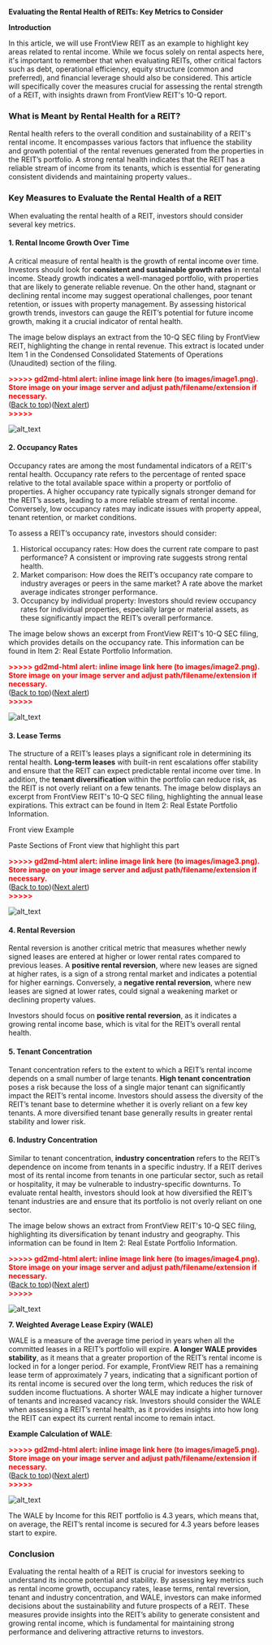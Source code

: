 **Evaluating the Rental Health of REITs: Key Metrics to Consider**

**Introduction**

In this article, we will use FrontView REIT as an example to highlight key areas related to rental income. While we focus solely on rental aspects here, it's important to remember that when evaluating REITs, other critical factors such as debt, operational efficiency, equity structure (common and preferred), and financial leverage should also be considered. This article will specifically cover the measures crucial for assessing the rental strength of a REIT, with insights drawn from FrontView REIT's 10-Q report.


### **What is Meant by Rental Health for a REIT?**

Rental health refers to the overall condition and sustainability of a REIT's rental income. It encompasses various factors that influence the stability and growth potential of the rental revenues generated from the properties in the REIT’s portfolio. A strong rental health indicates that the REIT has a reliable stream of income from its tenants, which is essential for generating consistent dividends and maintaining property values..


### **Key Measures to Evaluate the Rental Health of a REIT**

When evaluating the rental health of a REIT, investors should consider several key metrics. 


#### **1. Rental Income Growth Over Time**

A critical measure of rental health is the growth of rental income over time. Investors should look for **consistent and sustainable growth rates** in rental income. Steady growth indicates a well-managed portfolio, with properties that are likely to generate reliable revenue. On the other hand, stagnant or declining rental income may suggest operational challenges, poor tenant retention, or issues with property management. By assessing historical growth trends, investors can gauge the REIT’s potential for future income growth, making it a crucial indicator of rental health. 

The image below displays an extract from the 10-Q SEC filing by FrontView REIT, highlighting the change in rental revenue. This extract is located under Item 1 in the Condensed Consolidated Statements of Operations (Unaudited) section of the filing.



<p id="gdcalert1" ><span style="color: red; font-weight: bold">>>>>>  gd2md-html alert: inline image link here (to images/image1.png). Store image on your image server and adjust path/filename/extension if necessary. </span><br>(<a href="#">Back to top</a>)(<a href="#gdcalert2">Next alert</a>)<br><span style="color: red; font-weight: bold">>>>>> </span></p>


![alt_text](images/image1.png "image_tooltip")



#### **2. Occupancy Rates**

Occupancy rates are among the most fundamental indicators of a REIT's rental health. Occupancy rate refers to the percentage of rented space relative to the total available space within a property or portfolio of properties. A higher occupancy rate typically signals stronger demand for the REIT’s assets, leading to a more reliable stream of rental income. Conversely, low occupancy rates may indicate issues with property appeal, tenant retention, or market conditions. 

To assess a REIT’s occupancy rate, investors should consider:



1. Historical occupancy rates: How does the current rate compare to past performance? A consistent or improving rate suggests strong rental health.
2. Market comparison: How does the REIT’s occupancy rate compare to industry averages or peers in the same market? A rate above the market average indicates stronger performance.
3. Occupancy by individual property: Investors should review occupancy rates for individual properties, especially large or material assets, as these significantly impact the REIT’s overall performance.

The image below shows an excerpt from FrontView REIT's 10-Q SEC filing, which provides details on the occupancy rate. This information can be found in Item 2: Real Estate Portfolio Information.



<p id="gdcalert2" ><span style="color: red; font-weight: bold">>>>>>  gd2md-html alert: inline image link here (to images/image2.png). Store image on your image server and adjust path/filename/extension if necessary. </span><br>(<a href="#">Back to top</a>)(<a href="#gdcalert3">Next alert</a>)<br><span style="color: red; font-weight: bold">>>>>> </span></p>


![alt_text](images/image2.png "image_tooltip")



#### **3. Lease Terms**

The structure of a REIT’s leases plays a significant role in determining its rental health. **Long-term leases** with built-in rent escalations offer stability and ensure that the REIT can expect predictable rental income over time. In addition, the **tenant diversification** within the portfolio can reduce risk, as the REIT is not overly reliant on a few tenants. The image below displays an excerpt from FrontView REIT's 10-Q SEC filing, highlighting the annual lease expirations. This extract can be found in Item 2: Real Estate Portfolio Information.

Front view Example

Paste Sections of Front view that highlight this part



<p id="gdcalert3" ><span style="color: red; font-weight: bold">>>>>>  gd2md-html alert: inline image link here (to images/image3.png). Store image on your image server and adjust path/filename/extension if necessary. </span><br>(<a href="#">Back to top</a>)(<a href="#gdcalert4">Next alert</a>)<br><span style="color: red; font-weight: bold">>>>>> </span></p>


![alt_text](images/image3.png "image_tooltip")



#### **4. Rental Reversion**

Rental reversion is another critical metric that measures whether newly signed leases are entered at higher or lower rental rates compared to previous leases. A **positive rental reversion**, where new leases are signed at higher rates, is a sign of a strong rental market and indicates a potential for higher earnings. Conversely, a **negative rental reversion**, where new leases are signed at lower rates, could signal a weakening market or declining property values.

Investors should focus on **positive rental reversion**, as it indicates a growing rental income base, which is vital for the REIT’s overall rental health. 


#### **5. Tenant Concentration**

Tenant concentration refers to the extent to which a REIT’s rental income depends on a small number of large tenants. **High tenant concentration** poses a risk because the loss of a single major tenant can significantly impact the REIT’s rental income. Investors should assess the diversity of the REIT’s tenant base to determine whether it is overly reliant on a few key tenants. A more diversified tenant base generally results in greater rental stability and lower risk.


#### **6. Industry Concentration**

Similar to tenant concentration, **industry concentration** refers to the REIT’s dependence on income from tenants in a specific industry. If a REIT derives most of its rental income from tenants in one particular sector, such as retail or hospitality, it may be vulnerable to industry-specific downturns. To evaluate rental health, investors should look at how diversified the REIT’s tenant industries are and ensure that its portfolio is not overly reliant on one sector.

The image below shows an extract from FrontView REIT's 10-Q SEC filing, highlighting its diversification by tenant industry and geography. This information can be found in Item 2: Real Estate Portfolio Information.  



<p id="gdcalert4" ><span style="color: red; font-weight: bold">>>>>>  gd2md-html alert: inline image link here (to images/image4.png). Store image on your image server and adjust path/filename/extension if necessary. </span><br>(<a href="#">Back to top</a>)(<a href="#gdcalert5">Next alert</a>)<br><span style="color: red; font-weight: bold">>>>>> </span></p>


![alt_text](images/image4.png "image_tooltip")


**7. Weighted Average Lease Expiry (WALE)**

WALE is a measure of the average time period in years when all the committed leases in a REIT’s portfolio will expire. **A longer WALE provides stability**, as it means that a greater proportion of the REIT’s rental income is locked in for a longer period. For example, FrontView REIT has a remaining lease term of approximately 7 years, indicating that a significant portion of its rental income is secured over the long term, which reduces the risk of sudden income fluctuations. A shorter WALE may indicate a higher turnover of tenants and increased vacancy risk. Investors should consider the WALE when assessing a REIT’s rental health, as it provides insights into how long the REIT can expect its current rental income to remain intact.

**Example Calculation of WALE**:



<p id="gdcalert5" ><span style="color: red; font-weight: bold">>>>>>  gd2md-html alert: inline image link here (to images/image5.png). Store image on your image server and adjust path/filename/extension if necessary. </span><br>(<a href="#">Back to top</a>)(<a href="#gdcalert6">Next alert</a>)<br><span style="color: red; font-weight: bold">>>>>> </span></p>


![alt_text](images/image5.png "image_tooltip")


The WALE by Income for this REIT portfolio is 4.3 years, which means that, on average, the REIT’s rental income is secured for 4.3 years before leases start to expire.


### **Conclusion**

Evaluating the rental health of a REIT is crucial for investors seeking to understand its income potential and stability. By assessing key metrics such as rental income growth, occupancy rates, lease terms, rental reversion, tenant and industry concentration, and WALE, investors can make informed decisions about the sustainability and future prospects of a REIT. These measures provide insights into the REIT’s ability to generate consistent and growing rental income, which is fundamental for maintaining strong performance and delivering attractive returns to investors.

